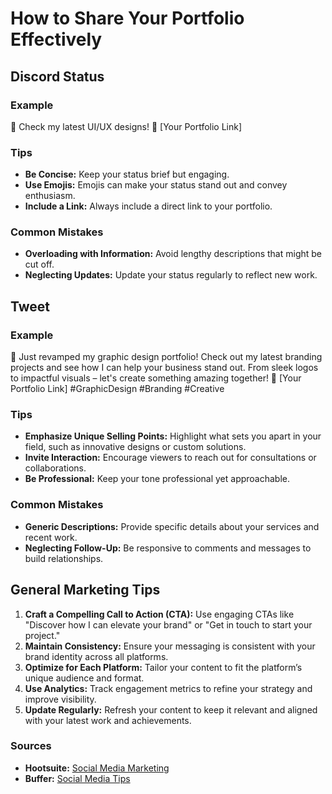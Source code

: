 # How to Share Your Portfolio Effectively

## Discord Status

### Example
🌟 Check my latest UI/UX designs! 🚀 [Your Portfolio Link]

### Tips
- **Be Concise:** Keep your status brief but engaging.
- **Use Emojis:** Emojis can make your status stand out and convey enthusiasm.
- **Include a Link:** Always include a direct link to your portfolio.

### Common Mistakes
- **Overloading with Information:** Avoid lengthy descriptions that might be cut off.
- **Neglecting Updates:** Update your status regularly to reflect new work.

## Tweet

### Example
🎨 Just revamped my graphic design portfolio! Check out my latest branding projects and see how I can help your business stand out. From sleek logos to impactful visuals – let's create something amazing together! 🌟 [Your Portfolio Link] #GraphicDesign #Branding #Creative


### Tips
- **Emphasize Unique Selling Points:** Highlight what sets you apart in your field, such as innovative designs or custom solutions.
- **Invite Interaction:** Encourage viewers to reach out for consultations or collaborations.
- **Be Professional:** Keep your tone professional yet approachable.

### Common Mistakes
- **Generic Descriptions:** Provide specific details about your services and recent work.
- **Neglecting Follow-Up:** Be responsive to comments and messages to build relationships.

## General Marketing Tips

1. **Craft a Compelling Call to Action (CTA):** Use engaging CTAs like "Discover how I can elevate your brand" or "Get in touch to start your project."
2. **Maintain Consistency:** Ensure your messaging is consistent with your brand identity across all platforms.
3. **Optimize for Each Platform:** Tailor your content to fit the platform’s unique audience and format.
4. **Use Analytics:** Track engagement metrics to refine your strategy and improve visibility.
5. **Update Regularly:** Refresh your content to keep it relevant and aligned with your latest work and achievements.

### Sources
- **Hootsuite:** [Social Media Marketing](https://hootsuite.com)
- **Buffer:** [Social Media Tips](https://buffer.com/library/social-media-marketing-strategy/)